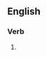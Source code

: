 ==English==

===Verb===
{{head|en|present participle}}

# {{present participle of|containerize|lang=en|nocat=1}}